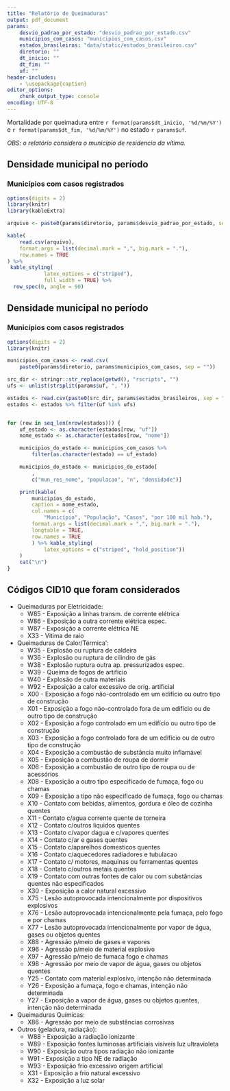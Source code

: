 ```yaml
---
title: "Relatório de Queimaduras"
output: pdf_document
params: 
    desvio_padrao_por_estado: "desvio_padrao_por_estado.csv"
    municipios_com_casos: "municipios_com_casos.csv"
    estados_brasileiros: "data/static/estados_brasileiros.csv"
    diretorio: ""
    dt_inicio: ""
    dt_fim: ""
    uf: ""
header-includes:
    - \usepackage{caption}
editor_options:
    chunk_output_type: console
encoding: UTF-8
---
```


\captionsetup[table]{labelformat=empty}

Mortalidade por queimadura entre `r format(params$dt_inicio, '%d/%m/%Y')` e `r format(params$dt_fim, '%d/%m/%Y')` no estado `r params$uf`.

_OBS: o relatório considera o municipio de residencia da vítima._


## Densidade municipal no período

### Municípios com casos registrados

```r
options(digits = 2)
library(knitr)
library(kableExtra)

arquivo <- paste0(params$diretorio, params$desvio_padrao_por_estado, sep = "")

kable(
    read.csv(arquivo),
    format.args = list(decimal.mark = ",", big.mark = "."),
    row.names = TRUE
) %>%
 kable_styling(
            latex_options = c("striped"),
            full_width = TRUE) %>%
  row_spec(0, angle = 90)
```

\pagebreak

## Densidade municipal no período

### Municípios com casos registrados

```r
options(digits = 2)
library(knitr)

municipios_com_casos <- read.csv(
    paste0(params$diretorio, params$municipios_com_casos, sep = ""))

src_dir <- stringr::str_replace(getwd(), "rscripts", "")
ufs <- unlist(strsplit(params$uf, ", "))

estados <- read.csv(paste0(src_dir, params$estados_brasileiros, sep = ""))
estados <- estados %>% filter(uf %in% ufs)


for (row in seq_len(nrow(estados))) {
    uf_estado <- as.character(estados[row, "uf"])
    nome_estado <- as.character(estados[row, "nome"])

    municipios_do_estado <- municipios_com_casos %>%
        filter(as.character(estado) == uf_estado)

    municipios_do_estado <- municipios_do_estado[
        ,
        c("mun_res_nome", "populacao", "n", "densidade")]

    print(kable(
        municipios_do_estado,
        caption = nome_estado,
        col.names = c(
            "Município", "População", "Casos", "por 100 mil hab."),
        format.args = list(decimal.mark = ",", big.mark = "."),
        longtable = TRUE,
        row.names = TRUE
        ) %>% kable_styling(
            latex_options = c("striped", "hold_position"))
    )
    cat("\n")
}
```

\pagebreak

## Códigos CID10 que foram considerados

* Queimaduras por Eletricidade:
    + W85 - Exposição a linhas transm. de corrente elétrica
    + W86 - Exposição a outra corrente elétrica espec.
    + W87 - Exposição a corrente elétrica NE
    + X33 - Vitima de raio

* Queimaduras de Calor/Térmica':
    + W35 - Explosão ou ruptura de caldeira
    + W36 - Explosão ou ruptura de cilindro de gás
    + W38 - Explosão ruptura outra ap. pressurizados espec.
    + W39 - Queima de fogos de artificio
    + W40 - Explosão de outra materiais
    + W92 - Exposição a calor excessivo de orig. artificial
    + X00 - Exposição a fogo não-controlado em um edifício ou outro tipo de construção
    + X01 - Exposição a fogo não-controlado fora de um edifício ou de outro tipo de construção
    + X02 - Exposição a fogo controlado em um edifício ou outro tipo de construção
    + X03 - Exposição a fogo controlado fora de um edifício ou de outro tipo de construção
    + X04 - Exposição a combustão de substância muito inflamável
    + X05 - Exposição a combustão de roupa de dormir
    + X06 - Exposição a combustão de outro tipo de roupa ou de acessórios
    + X08 - Exposição a outro tipo especificado de fumaça, fogo ou chamas
    + X09 - Exposição a tipo não especificado de fumaça, fogo ou chamas
    + X10 - Contato com bebidas, alimentos, gordura e óleo de cozinha quentes
    + X11 - Contato c/agua corrente quente de torneira
    + X12 - Contato c/outros liquidos quentes
    + X13 - Contato c/vapor dagua e c/vapores quentes
    + X14 - Contato c/ar e gases quentes
    + X15 - Contato c/aparelhos domesticos quentes
    + X16 - Contato c/aquecedores radiadores e tubulacao
    + X17 - Contato c/ motores, maquinas ou ferramentas quentes
    + X18 - Contato c/outros metais quentes
    + X19 - Contato com outras fontes de calor ou com substâncias quentes não especificados
    + X30 - Exposição a calor natural excessivo
    + X75 - Lesão autoprovocada intencionalmente por dispositivos explosivos
    + X76 - Lesão autoprovocada intencionalmente pela fumaça, pelo fogo e por chamas
    + X77 - Lesão autoprovocada intencionalmente por vapor de água, gases ou objetos quentes
    + X88 - Agressão p/meio de gases e vapores
    + X96 - Agressão p/meio de material explosivo
    + X97 - Agressão p/meio de fumaca fogo e chamas
    + X98 - Agressão por meio de vapor de água, gases ou objetos quentes
    + Y25 - Contato com material explosivo, intenção não determinada
    + Y26 - Exposição a fumaça, fogo e chamas, intenção não determinada
    + Y27 - Exposição a vapor de água, gases ou objetos quentes, intenção não determinada

* Queimaduras Químicas:
    + X86 - Agressão por meio de substâncias corrosivas

* Outros (geladura, radiação):
    + W88 - Exposição a radiação ionizante
    + W89 - Exposição fontes luminosas artificiais visíveis luz ultravioleta
    + W90 - Exposição outra tipos radiação não ionizante
    + W91 - Exposição a tipo NE de radiação
    + W93 - Exposição frio excessivo origem artificial
    + X31 - Exposição a frio natural excessivo
    + X32 - Exposição a luz solar